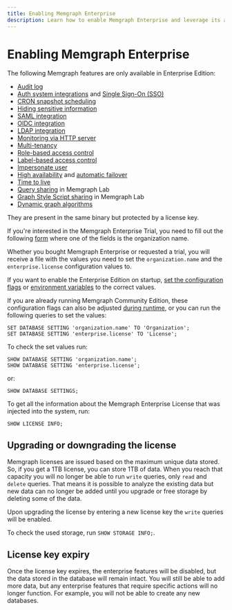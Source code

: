 ```yaml
---
title: Enabling Memgraph Enterprise
description: Learn how to enable Memgraph Enterprise and leverage its advanced capabilities to scale and optimize your graph computing tasks. Find out more in our documentation and pricing pages.
---
```


#  Enabling Memgraph Enterprise

The following Memgraph features are only available in Enterprise Edition:

- [Audit log](/database-management/logs#audit-log-enterprise)
- [Auth system integrations](/database-management/authentication-and-authorization/auth-system-integrations) and [Single Sign-On (SSO)](/database-management/authentication-and-authorization/auth-system-integrations#single-sign-on)
- [CRON snapshot scheduling](/fundamentals/data-durability#periodic-snapshots)
- [Hiding sensitive information](/database-management/logs#hiding-passwords-enterprise)
- [SAML integration](/database-management/authentication-and-authorization/auth-system-integrations#saml)
- [OIDC integration](/database-management/authentication-and-authorization/auth-system-integrations#openid-connect-oidc)
- [LDAP integration](/database-management/authentication-and-authorization/auth-system-integrations#ldap)
- [Monitoring via HTTP server](/database-management/monitoring#metrics-tracking-via-http-server-enterprise-edition)
- [Multi-tenancy](/database-management/multi-tenancy)
- [Role-based access control](/database-management/authentication-and-authorization/role-based-access-control)
- [Label-based access control](/database-management/authentication-and-authorization/role-based-access-control#label-based-access-control)
- [Impersonate user](/database-management/authentication-and-authorization/impersonate-user)
- [High availability](/clustering/high-availability) and [automatic failover](/clustering/high-availability#failover)
- [Time to live](/querying/time-to-live)
- [Query sharing](/data-visualization/user-manual/query-sharing) in Memgraph Lab
- [Graph Style Script sharing](/data-visualization/user-manual/graph-style-script-sharing) in Memgraph Lab
- [Dynamic graph algorithms](/advanced-algorithms/available-algorithms#dynamic-graph-algorithms-enterprise)

They are present in the same binary but protected by a license key.

If you're interested in the Memgraph Enterprise Trial, you need to fill out the
following [form](https://memgraph.com/enterprise-trial) where one of the fields
is the organization name.

Whether you bought Memgraph Enterprise or requested a trial, you will receive a
file with the values you need to set the `organization.name` and the
`enterprise.license` configuration values to.

If you want to enable the Enterprise Edition on startup, [set the configuration
flags](/configuration/configuration-settings#changing-configuration)  or
[environment
variables](/database-management/configuration#environment-variables) to the
correct values.

If you are already running Memgraph Community Edition, these configuration flags
can also be adjusted [during
runtime](/configuration/configuration-settings#during-runtime), or you can run
the following queries to set the values:

```
SET DATABASE SETTING 'organization.name' TO 'Organization';
SET DATABASE SETTING 'enterprise.license' TO 'License';
```

To check the set values run:

```opencypher
SHOW DATABASE SETTING 'organization.name';
SHOW DATABASE SETTING 'enterprise.license';
```

or:

```opencypher
SHOW DATABASE SETTINGS;
```

To get all the information about the Memgraph Enterprise License that was
injected into the system, run:

```cypher
SHOW LICENSE INFO;
```

## Upgrading or downgrading the license

Memgraph licenses are issued based on the maximum unique data stored. So, if you
get a 1TB license, you can store 1TB of data. When you reach that capacity you
will no longer be able to run `write` queries, only `read` and `delete` queries.
That means it is possible to analyze the existing data but new data can no
longer be added until you upgrade or free storage by deleting some of the data.

Upon upgrading the license by entering a new license key the `write` queries
will be enabled.

To check the used storage, run `SHOW STORAGE INFO;`.

## License key expiry

Once the license key expires, the enterprise features will be disabled, but the
data stored in the database will remain intact. You will still be able to add
more data, but any enterprise features that require specific actions will no
longer function. For example, you will not be able to create any new databases.
